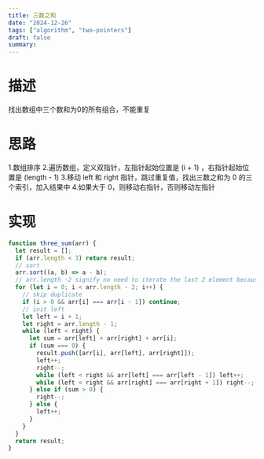 ```yaml
---
title: 三数之和
date: "2024-12-26"
tags: ["algorithm", "two-pointers"]
draft: false
summary:
---
```


# 描述
找出数组中三个数和为0的所有组合，不能重复


# 思路

1.数组排序 
2.遍历数组，定义双指针，左指针起始位置是 (i + 1) ，右指针起始位置是 (length - 1) 
3.移动 left 和 right 指针，跳过重复值，找出三数之和为 0 的三个索引，加入结果中 4.如果大于 0，则移动右指针，否则移动左指针

# 实现

```js
function three_sum(arr) {
  let result = [];
  if (arr.length < 3) return result;
  // sort
  arr.sort((a, b) => a - b);
  // arr.length -2 signify no need to iterate the last 2 element because the left and the right has occupy
  for (let i = 0; i < arr.length - 2; i++) {
    // skip duplicate
    if (i > 0 && arr[i] === arr[i - 1]) continue;
    // init left
    let left = i + 1;
    let right = arr.length - 1;
    while (left < right) {
      let sum = arr[left] + arr[right] + arr[i];
      if (sum === 0) {
        result.push([arr[i], arr[left], arr[right]]);
        left++;
        right--;
        while (left < right && arr[left] === arr[left - 1]) left++;
        while (left < right && arr[right] === arr[right + 1]) right--;
      } else if (sum > 0) {
        right--;
      } else {
        left++;
      }
    }
  }
  return result;
}
```
